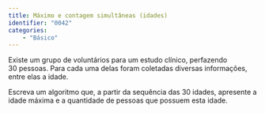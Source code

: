 ```yaml
---
title: Máximo e contagem simultâneas (idades)
identifier: "0042"
categories:
    - "Básico"
---
```


::: {.exercicio}
Existe um grupo de voluntários para um estudo clínico, perfazendo 30\ pessoas. Para cada uma delas foram coletadas diversas informações, entre elas a idade.

Escreva um algoritmo que, a partir da sequência das 30\ idades, apresente a idade máxima e a quantidade de pessoas que possuem esta idade.

<!-- @sol-0042 -->
:::